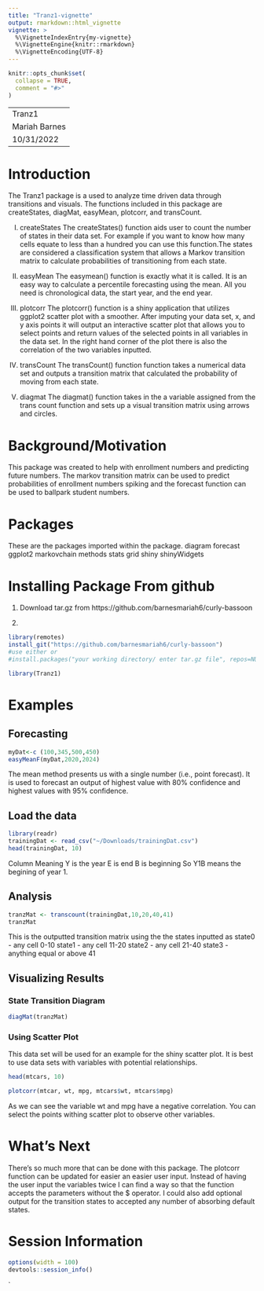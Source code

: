 ```yaml
---
title: "Tranz1-vignette"
output: rmarkdown::html_vignette
vignette: >
  %\VignetteIndexEntry{my-vignette}
  %\VignetteEngine{knitr::rmarkdown}
  %\VignetteEncoding{UTF-8}
---
```


```r
knitr::opts_chunk$set(
  collapse = TRUE,
  comment = "#>"
)
```

---
Tranz1
Mariah Barnes
10/31/2022
---

# Introduction
The Tranz1 package is a used to analyze time driven data through transitions and visuals. The functions included in this package are createStates, diagMat, easyMean, plotcorr, and transCount. 

I.   createStates
The createStates() function aids user to count the number of states in their data set. For example if you want to know how many cells equate to less than a hundred you can use this function.The states are considered a classification system that allows a Markov transition matrix to calculate probabilities of transitioning from each state.  

II.  easyMean
The easymean() function is exactly  what it is called. It is an easy way to calculate a percentile forecasting using the mean. All you need is chronological data, the start year, and the end year.

III. plotcorr
The plotcorr() function is a shiny application that utilizes ggplot2 scatter plot with a smoother. After imputing your data set, x, and y axis points it will output an interactive scatter plot that allows you to select points and return values of the selected points in all variables in the data set. In the right hand corner of the plot there is also the correlation of the two variables inputted.

IV.  transCount
The transCount() function function takes a numerical data set and outputs a transition matrix that calculated the probability of moving from each state.

V.   diagmat
The diagmat() function takes in the a variable assigned from the trans count function and sets up a visual transition matrix using arrows and circles.

# Background/Motivation
This package was created to help with enrollment numbers and predicting future numbers. The markov transition matrix can be used to predict probabilities of enrollment numbers spiking and the forecast function can be used to ballpark student numbers.

# Packages
These are the packages imported within the package.
diagram
forecast
ggplot2
markovchain
methods
stats
grid
shiny
shinyWidgets

# Installing Package From github

1. Download tar.gz from https://github.com/barnesmariah6/curly-bassoon

2.
```r
library(remotes)
install_git("https://github.com/barnesmariah6/curly-bassoon")
#use either or
#install.packages("your working directory/ enter tar.gz file", repos=NULL , type = "source")
```


```r
library(Tranz1)
```

# Examples

## Forecasting 
```r
myDat<-c (100,345,500,450)
easyMeanF(myDat,2020,2024)
```
The mean method presents us with a single number (i.e., point forecast). It is used to forecast an output of  highest value with 80% confidence and highest values with 95% confidence. 


##  Load the data

```r
library(readr)
trainingDat <- read_csv("~/Downloads/trainingDat.csv")
head(trainingDat, 10)
```
Column Meaning
Y is the year
E is end
B is beginning
So Y1B means the begining of year 1.


## Analysis
```r
tranzMat <- transcount(trainingDat,10,20,40,41)
tranzMat
```
This is the outputted transition matrix using the the states inputted as
state0 - any cell 0-10
state1 - any cell 11-20
state2 - any cell 21-40
state3 - anything equal or above 41


## Visualizing Results

### State Transition Diagram
```r
diagMat(tranzMat)
```



### Using Scatter Plot
This data set will be used for an example for the shiny scatter plot. It is best to use data sets with variables with potential relationships.
```r
head(mtcars, 10)
```

```r
plotcorr(mtcar, wt, mpg, mtcars$wt, mtcars$mpg)
```
As we can see the variable wt and mpg have a negative correlation. You can select the points withing scatter plot to observe other variables.





# What's Next
There's so much more that can be done with this package. The plotcorr function can be updated for easier an easier user input. Instead of having the user input the variables twice I can find a way so that the function accepts the parameters without the $ operator. I could also add optional output for the transition states to accepted any number of absorbing default states.



# Session Information

```r
options(width = 100)
devtools::session_info()
```


`

